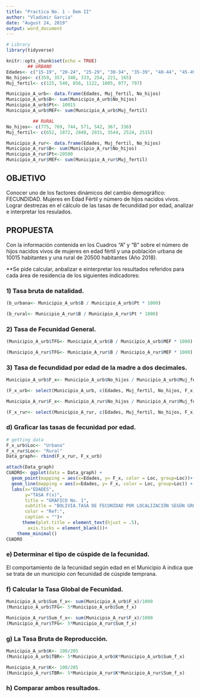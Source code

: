 ---
title: "Practica No. 1 - Dem II"
author: "Vladimir Garcia"
date: "August 24, 2019"
output: word_document
---

```{r setup, include=FALSE}
# Library
library(tidyverse)

knitr::opts_chunk$set(echo = TRUE)
        ## URBANO
Edades<- c("15-19", "20-24", "25-29", "30-34", "35-39", "40-44", "45-49")
No_hijos<- c(359, 357, 340, 333, 254, 221, 165)
Muj_fertil<- c(125, 540, 856, 1122, 1005, 977, 797)

Municipio_A_urb<- data.frame(Edades, Muj_fertil, No_hijos)
Municipio_A_urb$B<- sum(Municipio_A_urb$No_hijos)
Municipio_A_urb$Pt<- 10015
Municipio_A_urb$MEF<- sum(Municipio_A_urb$Muj_fertil)

          ## RURAL
No_hijos<- c(775, 769, 744, 571, 542, 367, 336)
Muj_fertil<- c(652, 1872, 2840, 2931, 3544, 2524, 2515)

Municipio_A_rur<- data.frame(Edades, Muj_fertil, No_hijos)
Municipio_A_rur$B<- sum(Municipio_A_rur$No_hijos)
Municipio_A_rur$Pt<-20500
Municipio_A_rur$MEF<- sum(Municipio_A_rur$Muj_fertil)
```

## OBJETIVO
Conocer uno de los factores dinámicos del cambio demográfico: FECUNDIDAD. Mujeres en Edad Fértil y número de hijos nacidos vivos. Lograr destrezas en el cálculo de las tasas de fecundidad por edad, analizar e interpretar los resulados.

## PROPUESTA
Con la información contenida en los Cuadros "A" y "B" sobre el número de hijos nacidos vivos de mujeres en edad fértil y una población urbana de 10015 habitantes y  una rural de 20500 habitantes (Año 2018).

**Se pide calcular, anbalizar e einterpretar los resultados referidos para cada área de residencia de los siguientes indicadores:

### 1) Tasa bruta de natalidad.
```{r}
(b_urbana<- Municipio_A_urb$B / Municipio_A_urb$Pt * 1000)
```
```{r}
(b_rural<- Municipio_A_rur$B / Municipio_A_rur$Pt * 1000)
```
### 2) Tasa de Fecunidad General.
```{r}
(Municipio_A_urb$TFG<- Municipio_A_urb$B / Municipio_A_urb$MEF * 1000)
```
```{r}
(Municipio_A_rur$TFG<- Municipio_A_rur$B / Municipio_A_rur$MEF * 1000)
```

### 3) Tasa de fecundidad por edad de la madre a dos decimales.
```{r}
Municipio_A_urb$F_x<- Municipio_A_urb$No_hijos / Municipio_A_urb$Muj_fertil * 1000

(F_x_urb<- select(Municipio_A_urb, c(Edades, Muj_fertil, No_hijos, F_x)))
```
```{r}
Municipio_A_rur$F_x<- Municipio_A_rur$No_hijos / Municipio_A_rur$Muj_fertil * 1000

(F_x_rur<- select(Municipio_A_rur, c(Edades, Muj_fertil, No_hijos, F_x)))
```

### d) Graficar las tasas de fecunidad por edad.
```{r}
# getting data
F_x_urb$Loc<- "Urbana"
F_x_rur$Loc<- "Rural"
Data_graph<- rbind(F_x_rur, F_x_urb)

attach(Data_graph)
CUADRO<- ggplot(data = Data_graph) +
  geom_point(mapping = aes(x=Edades, y= F_x, color = Loc, group=Loc))+
  geom_line(mapping = aes(x=Edades, y= F_x, color = Loc, group=Loc)) +
  labs(x="EDADES",
       y="TASA F(x)",
       title = "GRÁFICO No. 1",
       subtitle = "BOLIVIA.TASA DE FECUNIDAD POR LOCALIZACIÓN SEGÚN GRUPOS DE EDAD. URBANO-RURAL.",
       color = "Ref:",
       caption = "")+
      theme(plot.title = element_text(hjust = .5),
        axis.ticks = element_blank())+
    theme_minimal()
CUADRO
```

### e) Determinar el tipo de cúspide de la fecunidad.
El comportamiento de la fecunidad según edad en el Municipio A indica que se trata de un municipio con fecunidad de cúspide temprana. 

### f) Calcular la Tasa Global de Fecunidad.
```{r URBANO}
Municipio_A_urb$Sum_f_x<- sum(Municipio_A_urb$F_x)/1000
(Municipio_A_urb$TFG<- 5*Municipio_A_urb$Sum_f_x)
```
```{r RURAL}
Municipio_A_rur$Sum_f_x<- sum(Municipio_A_rur$F_x)/1000
(Municipio_A_rur$TFG<- 5*Municipio_A_rur$Sum_f_x)
```

### g) La Tasa Bruta de Reproducción.
```{r}
Municipio_A_urb$K<- 100/205
(Municipio_A_urb$TBR<- 5*Municipio_A_urb$K*Municipio_A_urb$Sum_f_x)
```
```{r}
Municipio_A_rur$K<- 100/205
(Municipio_A_rur$TBR<- 5*Municipio_A_rur$K*Municipio_A_rur$Sum_f_x)
```

### h) Comparar ambos resultados. 
